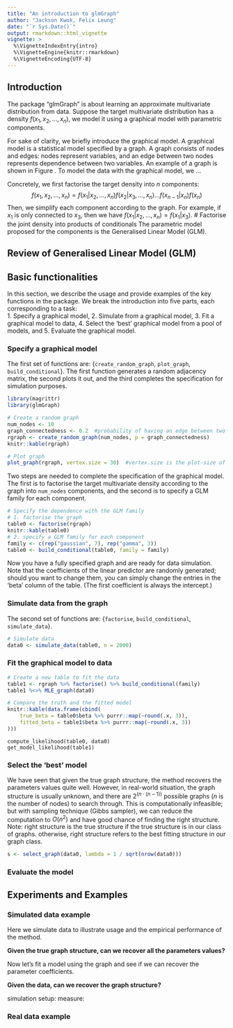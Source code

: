 ```yaml
---
title: "An introduction to glmGraph"
author: "Jackson Kwok, Felix Leung"
date: "`r Sys.Date()`"
output: rmarkdown::html_vignette
vignette: >
  %\VignetteIndexEntry{intro}
  %\VignetteEngine{knitr::rmarkdown}
  %\VignetteEncoding{UTF-8}
---
```


## Introduction
The package "glmGraph" is about learning an approximate multivariate distribution from data. Suppose the target multivariate distribution has a density $f(x_1, x_2, ..., x_n)$, we model it using a graphical model with parametric components. 

For sake of clarity, we briefly introduce the graphical model. A graphical model is a statistical model specified by a graph. A graph consists of nodes and edges: nodes represent variables, and an edge between two nodes represents dependence between two variables. An example of a graph is shown in Figure \ref{graph_example_1}. To model the data with the graphical model, we ...



Concretely, we first factorise the target density into $n$ components:
$$f(x_1, x_2, ..., x_n) = f(x_1 | x_2, ..., x_n) f(x_2 | x_3, ..., x_n) ... f(x_{n-1} |x_n) f(x_n)$$
Then, we simplify each component according to the graph. For example, if $x_1$ is only connected to $x_3$, then we have $f(x_1 | x_2, ..., x_n) = f(x_1 | x_3)$.
# Factorise the joint density into products of conditionals
The parametric model proposed for the components is the Generalised Linear Model (GLM).



## Review of Generalised Linear Model (GLM)



## Basic functionalities
In this section, we describe the usage and provide examples of the key functions in the package. We break the introduction into five parts, each corresponding to a task:  
  1. Specify a graphical model,
  2. Simulate from a graphical model,
  3. Fit a graphical model to data,
  4. Select the 'best' graphical model from a pool of models, and
  5. Evaluate the graphical model.



### Specify a graphical model
The first set of functions are: {`create_random_graph`, `plot_graph`, `build_conditional`}. The first function generates a random adjacency matrix, the second plots it out, and the third completes the specification for simulation purposes.
```r
library(magrittr)
library(glmGraph)

# Create a random graph
num_nodes <- 10
graph_connectedness <- 0.2  #probability of having an edge between two nodes
rgraph <- create_random_graph(num_nodes, p = graph_connectedness)
knitr::kable(rgraph)

# Plot graph
plot_graph(rgraph, vertex.size = 30)  #vertex.size is the plot-size of the nodes
```
Two steps are needed to complete the specification of the graphical model.
The first is to factorise the target multivariate density according to the graph into `num_nodes` components, and the second is to specify a GLM family for each component. 
```r
# Specify the dependence with the GLM family 
# 1. factorise the graph
table0 <- factorise(rgraph)
knitr::kable(table0)
# 2. specify a GLM family for each component
family <- c(rep("gaussian", 7), rep("gamma", 3))
table0 <- build_conditional(table0, family = family)
```
Now you have a fully specified graph and are ready for data simulation. Note that the coefficients of the linear predictor are randomly generated; should you want to change them, you can simply change the entries in the 'beta' column of the table. (The first coefficient is always the intercept.)


### Simulate data from the graph
The second set of functions are: {`factorise`, `build_conditional`, `simulate_data`}.
```r
# Simulate data
data0 <- simulate_data(table0, n = 2000)
```



### Fit the graphical model to data
```r
# Create a new table to fit the data
table1 <- rgraph %>% factorise() %>% build_conditional(family)
table1 %<>% MLE_graph(data0)

# Compare the truth and the fitted model
knitr::kable(data.frame(cbind(
    true_beta = table0$beta %>% purrr::map(~round(.x, 3)), 
    fitted_beta = table1$beta %>% purrr::map(~round(.x, 3))
)))
```


```
compute_likelihood(table0, data0)
get_model_likelihood(table1)
```



### Select the 'best' model
We have seen that given the true graph structure, the method recovers the parameters values quite well. However, in real-world situation, the graph structure is usually unknown, and there are $2^(n \cdot (n-1))$ possible graphs ($n$ is the number of nodes) to search through. This is computationally infeasible; but with sampling technique (Gibbs sampler), we can reduce the computation to $O(n^2)$ and have good chance of finding the right structure. 
Note: right structure is the true structure if the true structure is in our class of graphs. otherwise, right structure refers to the best fitting structure in our graph class.
```r
s <- select_graph(data0, lambda = 1 / sqrt(nrow(data0)))
```



### Evaluate the model




## Experiments and Examples
### Simulated data example
Here we simulate data to illustrate usage and the empirical performance of the method.

**Given the true graph structure, can we recover all the parameters values?**

Now let's fit a model using the graph and see if we can recover the parameter coefficients.

**Given the data, can we recover the graph structure?**

simulation setup:
measure:



### Real data example








